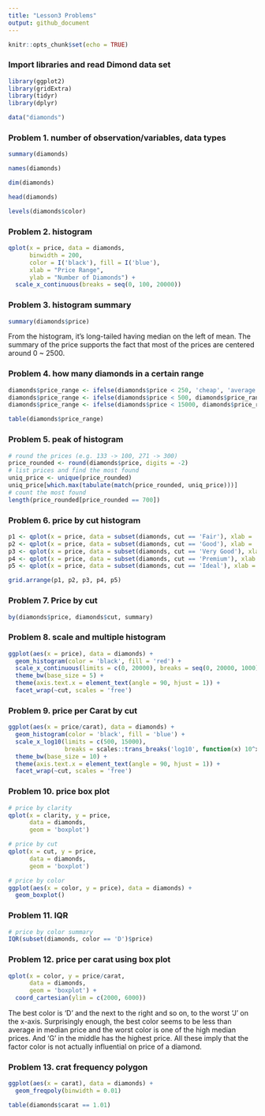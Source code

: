 ```yaml
---
title: "Lesson3 Problems"
output: github_document
---
```


```r
knitr::opts_chunk$set(echo = TRUE)
```

### Import libraries and read Dimond data set
```r
library(ggplot2)
library(gridExtra)
library(tidyr)
library(dplyr)

data("diamonds")
```


### Problem 1. number of observation/variables, data types
```r
summary(diamonds)
```

```r
names(diamonds)
```

```r
dim(diamonds)
```

```r
head(diamonds)
```

```r
levels(diamonds$color)
```


### Problem 2. histogram
```r
qplot(x = price, data = diamonds,
      binwidth = 200,
      color = I('black'), fill = I('blue'),
      xlab = "Price Range",
      ylab = "Number of Diamonds") +
  scale_x_continuous(breaks = seq(0, 100, 20000))
```

### Problem 3. histogram summary
```r
summary(diamonds$price)
```
From the histogram, it's long-tailed having median on the left of mean. The summary of the price supports the fact that most of the prices are centered around 0 ~ 2500.

### Problem 4. how many diamonds in a certain range
```r
diamonds$price_range <- ifelse(diamonds$price < 250, 'cheap', 'average')
diamonds$price_range <- ifelse(diamonds$price < 500, diamonds$price_range, 'expensive')
diamonds$price_range <- ifelse(diamonds$price < 15000, diamonds$price_range, 'premium')

table(diamonds$price_range)
```

### Problem 5. peak of histogram
```r
# round the prices (e.g. 133 -> 100, 271 -> 300)
price_rounded <- round(diamonds$price, digits = -2)
# list prices and find the most found
uniq_price <- unique(price_rounded)
uniq_price[which.max(tabulate(match(price_rounded, uniq_price)))]
# count the most found
length(price_rounded[price_rounded == 700])
```

### Problem 6. price by cut histogram
```r
p1 <- qplot(x = price, data = subset(diamonds, cut == 'Fair'), xlab = 'Fair')
p2 <- qplot(x = price, data = subset(diamonds, cut == 'Good'), xlab = 'Good')
p3 <- qplot(x = price, data = subset(diamonds, cut == 'Very Good'), xlab = 'Very Good')
p4 <- qplot(x = price, data = subset(diamonds, cut == 'Premium'), xlab = 'Premium')
p5 <- qplot(x = price, data = subset(diamonds, cut == 'Ideal'), xlab = 'Ideal')

grid.arrange(p1, p2, p3, p4, p5)
```

### Problem 7. Price by cut
```r
by(diamonds$price, diamonds$cut, summary)
```

### Problem 8. scale and multiple histogram
```r
ggplot(aes(x = price), data = diamonds) +
  geom_histogram(color = 'black', fill = 'red') +
  scale_x_continuous(limits = c(0, 20000), breaks = seq(0, 20000, 1000)) +
  theme_bw(base_size = 5) +
  theme(axis.text.x = element_text(angle = 90, hjust = 1)) +
  facet_wrap(~cut, scales = 'free')
```

### Problem 9. price per Carat by cut
```r
ggplot(aes(x = price/carat), data = diamonds) +
  geom_histogram(color = 'black', fill = 'blue') +
  scale_x_log10(limits = c(500, 15000), 
                breaks = scales::trans_breaks('log10', function(x) 10^x)) +
  theme_bw(base_size = 10) +
  theme(axis.text.x = element_text(angle = 90, hjust = 1)) +
  facet_wrap(~cut, scales = 'free')
```

### Problem 10. price box plot
```r
# price by clarity
qplot(x = clarity, y = price,
      data = diamonds,
      geom = 'boxplot')
```

```r
# price by cut
qplot(x = cut, y = price,
      data = diamonds,
      geom = 'boxplot')
```

```r
# price by color
ggplot(aes(x = color, y = price), data = diamonds) +
  geom_boxplot()
```

### Problem 11. IQR
```r
# price by color summary
IQR(subset(diamonds, color == 'D')$price)
```

### Problem 12. price per carat using box plot
```r
qplot(x = color, y = price/carat,
      data = diamonds,
      geom = 'boxplot') +
  coord_cartesian(ylim = c(2000, 6000))
```

The best color is 'D' and the next to the right and so on, to the worst 'J' on the x-axis. Surprisingly enough, the best color seems to be less than average in median price and the worst color is one of the high median prices. And 'G' in the middle has the highest price. All these imply that the factor color is not actually influential on price of a diamond.


### Problem 13. crat frequency polygon
```r
ggplot(aes(x = carat), data = diamonds) +
  geom_freqpoly(binwidth = 0.01)
```

```r
table(diamonds$carat == 1.01)
```
